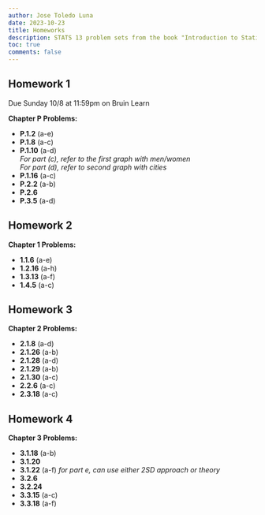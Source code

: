 ```yaml
---
author: Jose Toledo Luna
date: 2023-10-23
title: Homeworks
description: STATS 13 problem sets from the book "Introduction to Statistical Investigations"
toc: true
comments: false
---
```


## Homework 1

Due Sunday 10/8 at 11:59pm on Bruin Learn

**Chapter P Problems:**

-   **P.1.2** (a-e)
-   **P.1.8** (a-c)
-   **P.1.10** (a-d) <br/> *For part (c), refer to the first graph with men/women* <br/> *For part (d), refer to second graph with cities*
-   **P.1.16** (a-c)
-   **P.2.2** (a-b)
-   **P.2.6**
-   **P.3.5** (a-d)

## Homework 2

**Chapter 1 Problems:**

-   **1.1.6** (a-e)
-   **1.2.16** (a-h)
-   **1.3.13** (a-f)
-   **1.4.5** (a-c)

## Homework 3

**Chapter 2 Problems:**

-   **2.1.8** (a-d)
-   **2.1.26** (a-b)
-   **2.1.28** (a-d)
-   **2.1.29** (a-b)
-   **2.1.30** (a-c)
-   **2.2.6** (a-c)
-   **2.3.18** (a-c)

## Homework 4

**Chapter 3 Problems:**

- **3.1.18** (a-b)
- **3.1.20**
- **3.1.22** (a-f) *for part e, can use either 2SD approach or theory*
- **3.2.6**
- **3.2.24**
- **3.3.15** (a-c)
- **3.3.18** (a-f)
